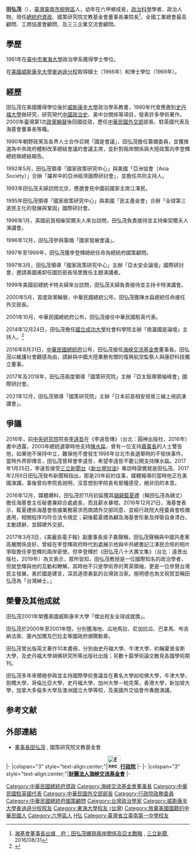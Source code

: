 {{Infobox_officeholder
| name = 田弘茂
| image name = 田弘茂 20171014.jpg
| caption = 田弘茂在2017亞太智庫領袖峰會
| width = 250px
| period =
| order = {{Flagicon|ROC}} 第6任[[海峽交流基金會|海峽交流基金會]]董事長
| term_start = 2016年9月12日
| term_end = 2018年3月27日
| predecessor = [[林中森|林中森]]（正任）<br>陳德新（代理）
| successor = [[張小月|張小月]]
| office2= {{ROC}}第15任[[中華民國外交部|外交部部長]]
| president2 = [[陳水扁|陳水扁]]
| premierroc2 = [[唐飛|唐飛]]<br>[[張俊雄|張俊雄]]
| term_start2= 2000年5月20日
| term_end2 = 2002年2月1日
| predecessor2 = [[程建人|程建人]]
| successor2 = [[簡又新|簡又新]]
| Sex =男 
| party = {{nonp |23px}}
| Native place = [[台南市|台南市]]
| place of birth = {{TWN-JPN}}[[臺南州|臺南州]][[曾文郡|曾文郡]][[六甲庄|六甲庄]]（今[[臺南市|臺南市]][[六甲區|六甲區]]）
| date of birth = {{Birth date and age|1938|11|7}}
| nationality = {{JPN-EMP}}（1938年–1945年）<br>{{ROC}}（1945年至今）
| educate =
*臺南市柳營區果毅國民小學
*[[國立臺南第一高級中學|台南一中]]
*[[東海大學政治學系|東海大學政治學系]]學士<br><span style="color: blue;">(1961年)</span>
*[[美國|美國]][[威斯康辛大學|威斯康辛大學]]政治學碩士<br><span style="color: blue;">(1966年)</span>
*美國威斯康辛大學政治學博士<br><span style="color: blue;">(1969年)</span>
| past =
*美國威斯康辛大學政治學系系主任 
*亞洲協會中國委員會威斯康辛州主席
*亞太安全合作理事會美國委員會委員
*[[國家統一委員會|國家統一委員會]]委員<br><span style="color: blue;">(1990年6月-2000年5月20日)</span>
*總統府國策顧問<br><span style="color: blue;">(1996年5月20日-2000年5月20日)</span>
*財團法人張榮發基金會國家政策研究中心（財團法人國策研究院文教基金會前身）董事<br><span style="color: blue;">(1996年7月1日-1998年)</span>
*財團法人國際合作發展基金會董事<br><span style="color: blue;">(1996年7月1日-2000年5月20日)</span>
*財團法人國策研究院文教基金會董事長<br><span style="color: blue;">(1998年-2000年5月20日)</span>
*財團法人國策研究院文教基金會院長<br><span style="color: blue;">(1998年-2000年5月20日)</span>
*美國外交協會安全研究小組成員
*美國亞洲研究學會臺灣事務研究會主席
*行政院顧問<br><span style="color: blue;">(1998年2月10日-2000年5月20日)</span>
*財團法人國際合作發展基金會董事長<br><span style="color: blue;">(2000年5月20日-2002年2月1日)</span>
*行政院政務委員<br><span style="color: blue;">(2000年10月5日-2002年2月1日)</span>
*行政院九二一震災重建基金會董事<br><span style="color: blue;">(1999年10月13日-)</span>
*行政院政務委員<br><span style="color: blue;">(2000年5月20日-2002年2月1日)</span>
*外交部（第15任）部長<br><span style="color: blue;">(2000年5月20日-2002年2月1日)</span>
*駐英國代表處代表<br><span style="color: blue;">(2002年2月1日-2004年)</span>
*[[眾星國際|眾星國際]]獨立董事<br><span style="color: blue;">(2009年12月2日-2011年7月14日)</span>
*[[海峽交流基金會|海峽交流基金會]]（第6任）董事長<br><span style="color: blue;">(2016年9月12日-2018年3月27日)</span>
*[[復興航空|復興航空]]監察人
*[[康舒科技|康舒科技]]獨立董事
*[[台亞衛星通訊|台亞衛星通訊]]獨立董事
*[[中華票券金融公司|中華票券金融公司]]獨立董事
*[[中興保全|中興保全]]持股董事
*[[中華民國總統府資政|中華民國總統府資政]]
}}

'''田弘茂'''（{{bd|1938年|11月7日|CatIdx=T田}}），[[臺灣|臺灣]][[臺南市|臺南市]][[柳營區|柳營區]]人，幼年在六甲鄉成長，[[政治科學|政治科學]]學者、政治人物，現任[[總統府資政|總統府資政]]、國策研究院文教基金會董事長兼院長<ref>[http://www.setn.com/News.aspx?NewsID=178101 海基會董事長出爐　府：田弘茂嫻熟兩岸關係及亞太戰略] {{Wayback|url=http://www.setn.com/News.aspx?NewsID=178101 |date=20160901150539 }}, [[三立新聞|三立新聞]], 2016/08/31</ref>、全國工業總會最高顧問、工商協進會顧問、及三三企業交流會顧問。

==學歷==
1961年在[[臺中市|臺中市]][[東海大學_(台灣)|東海大學]]政治學系獲得學士學位。

在[[美國|美國]][[威斯康辛大學麥迪遜分校|威斯康辛大學麥迪遜分校]]取得碩士（1966年）和博士學位（1969年）。

==經歷==
田弘茂在美國獲得學位後於[[威斯康辛大學|威斯康辛大學]]政治學系教書，1980年代曾應邀到[[史丹福大學|史丹福大學]]做研究，研究現代[[中國政治史|中國政治史]]、美中台關係等項目，發表許多學術著作。2000年臺灣第1次[[政黨輪替|政黨輪替]]後回國從政，歷任[[中華民國外交部|中華民國外交部]]部長、駐英國代表及海基會董事長等職。

1990年朝野政黨及各界人士合作召開「國是會議」，田弘茂擔任籌備委員，並獲推選為中央政府體制改革總結會議的會議主席，並針對兩岸關係與大陸政策向李登輝總統做總結報告。

1992年5月，田弘茂領導「國家政策研究中心」與美國「亞洲協會（Asia Society）」合辦「躍昇中的亞洲經濟國際研討會」，並擔任共同主持人。

1993年田弘茂夫婦訪問北京，應邀會見中國前國家主席江澤民。

1995年田弘茂領導「國家政策研究中心」與美國「民主基金會」合辦「全球第三波民主化的發展與鞏固」國際研討會。

1996年1月，英國前首相柴契爾夫人來台訪問，田弘茂負責接待並主持柴契爾夫人演講會。

1996年12月，田弘茂參與籌備「國家發展會議」。

1997年至1999年，田弘茂獲李登輝總統任命為總統府國策顧問。

1997年3月，田弘茂領導「國家政策研究中心」主辦「亞太安全論壇」國際研討會，邀請美國甫卸任國防部長培里擔任主題演講者。

1999年美國前總統卡特夫婦來台訪問，田弘茂夫婦負責接待並主持卡特演講會。

2000年5月，首度政黨輪替，中華民國總統公布，田弘茂獲陳水扁總統任命接任外交部長。

2001年10月，中華民國總統府公布，田弘茂接任中華民國駐英代表。

2014年12月24日，田弘茂擔任[[國立成功大學|國立成功大學]]社會科學院主辦「南瀛國是論壇」主持人。<ref>{{cite web|author=趙家麟|url=http://hk.crntt.com/doc/1035/4/2/3/103542326.html|title=田弘茂：台灣將加深對大陸經濟依賴|publisher=[[中評社|中評社]]|date=2014-12-25|accessdate=2015-01-08|archive-date=2016-03-04|archive-url=https://web.archive.org/web/20160304192017/http://hk.crntt.com/doc/1035/4/2/3/103542326.html|dead-url=no}}</ref>

2016年8月31日，[[中華民國總統府|中華民國總統府]]公布，田弘茂接任[[海峽交流基金會|海峽交流基金會]]董事長。田弘茂以維護社會觀感為由，請辭與中國大陸業務有關的復興航空監察人與康舒科技獨立董事。

2017年及2018年，田弘茂兩度領導「國策研究院」主辦「亞太智庫領袖峰會」國際研討會。

2021年12月，田弘茂領導「國策研究院」主辦「日本前首相安倍晉三線上視訊演講會」。

==爭議==
2016年，前[[中央研究院|中央研究院]]院長[[李遠哲|李遠哲]]在《李遠哲傳》（台北：圓神出版社，2016年）書中透露，2000年總統選舉時他支持[[陳水扁|陳水扁]]，曾有一位支持[[蕭萬長|蕭萬長]]的人士警告他，如果他不保持中立，難保他不會發生1998年台北市長選舉時的不愉快事件。當時外界即傳言，田弘茂曾拜會李遠哲，希望李遠哲不要公開支持陳水扁。2017年1月25日，李遠哲接受[[三立新聞台|三立新聞台]]《[[新台灣加油|新台灣加油]]》專訪時證實就是田弘茂。2017年2月6日田弘茂發布新聞稿指出，那是20年前的往事，媒體報導的當時他正在美國演講，事後曾向李院長說明，沒意想到李院長有那種感受，絕非田的本意。

2016年12月，媒體爆料，田弘茂於11月初延攬其[[姻親|姻親]][[藍夏禮|藍夏禮]]（稱田弘茂為姨丈）擔任海基會主任秘書兼綜合處處長，而且薪水暴增。2016年12月21日，海基會表示，藍夏禮係海基會依據業務需求而商請外交部同意、並經行政院大陸委員會核備進用，相關程序均符合法令規定；嗣後藍夏禮為顧及海基會形象及捍衛自身清白，主動請辭，並歸建外交部。

2017年3月3日，《美麗島電子報》副董事長吳子嘉聲稱，田弘茂聲稱與中國共產黨高層關係良好，曾經在李登輝政府時代到處展示他與中共總書記江澤民合照的相片爭取擔任李登輝的兩岸密使。但李登輝於《田弘茂八十大壽文集》（台北：遠景出版社，2019年）為文表示，眾所皆知，田弘茂教授是一位國際知名的政治學者，但就登輝與他的互動和瞭解，其時他不只是學術界的菁英領袖，更是一位參贊台灣民主發展，勇於國是建言，深具道德勇氣的台灣政治家。施明德也為文祝賀並稱田弘茂為「台灣紳士。」

== 榮譽及其他成就 ==
田弘茂2001年榮獲美國威斯康辛大學「傑出校友全球成就獎」。

田弘茂於2000年至2001年間，分別獲海地、瓜地馬拉、尼加拉瓜、巴拿馬、布吉納法索、塞內加爾及巴拉圭等國政府頒贈勳章。

田弘茂曾出版英文著作10本書冊，分別由史丹福大學、牛津大學、約翰霍普金斯大學，及史丹福大學胡佛研究所等出版社出版；另數十篇學術論文散見各國學術期刊。

田弘茂多年來積極參與並主持國際學術會議並在著名大學如哈佛大學，牛津大學，劍橋大學，哥倫比亞大學，史丹福大學，加州大學－柏克萊，香港大學，新加坡大學，加拿大多倫多大學及澳洲國立大學等校，及美國外交協會作專題演講。

==参考文献==
<div class="references-small">
<references></references>
</div>

==外部連結==
* [http://www.inpr.org.tw/inpr/aboutus.php?id=%E8%91%A3%E4%BA%8B%E9%95%B7 董事長田弘茂] {{Wayback|url=http://www.inpr.org.tw/inpr/aboutus.php?id=%E8%91%A3%E4%BA%8B%E9%95%B7 |date=20160516212837 }}, 國策研究院文教基金會

{{start box}}
{{s-gov|roc}}
|-
|colspan="3" style="text-align:center;"|'''[[File:Executive_Yuan,ROC_LOGO.svg|35px]][[行政院|行政院]]'''
|-
{{s-before|[[程建人|程建人]]}}
{{s-title|[[中華民國外交部|外交部部長]]<br><small>第十五任<br>2000年5月20日－2002年2月1日}}
{{s-after|[[簡又新|簡又新]]}}
{{s-npo}}
|-
|colspan="3" style="text-align:center;"|'''[[財團法人海峽交流基金會|財團法人海峽交流基金會]]'''
|-
{{s-before|[[陳德新|陳德新]]（代理）<br /><small>正任：'''[[林中森|林中森]]'''</small>}}  
{{s-title|[[財團法人海峽交流基金會|財團法人海峽交流基金會]]董事長<br><small>第六任<br>2016年9月12日－2018年3月27日}}
{{s-after|[[張小月|張小月]]}}
{{end box}}

{{海基會董事長}}
{{中華民國外交部長}}
{{國家統一委員會成員}}
{{DEFAULTSORT:Tian田弘茂}}

[[Category:中華民國總統府資政|Category:中華民國總統府資政]]
[[Category:海峽交流基金會董事長|Category:海峽交流基金會董事長]]
[[Category:中華民國駐英國代表|Category:中華民國駐英國代表]]
[[Category:中華民國外交部部長|Category:中華民國外交部部長]]
[[Category:行政院政務委員|Category:行政院政務委員]]
[[Category:中華民國總統府國策顧問|Category:中華民國總統府國策顧問]]
[[Category:台灣政治學家|Category:台灣政治學家]]
[[Category:威斯康辛大學麥迪遜分校校友|Category:威斯康辛大學麥迪遜分校校友]]
[[Category:東海大學校友_(台灣)|Category:東海大學校友 (台灣)]]
[[Category:放棄美國國籍的中華民國人|Category:放棄美國國籍的中華民國人]]
[[Category:六甲區人|Category:六甲區人]]
[[Category:田姓|H弘]]
[[Category:臺灣省立臺南第一中學校友|Category:臺灣省立臺南第一中學校友]]